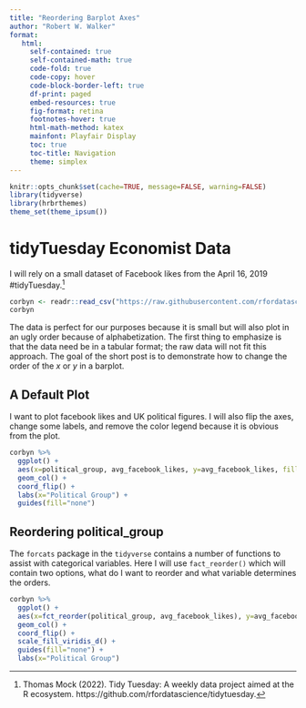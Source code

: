 ```yaml
---
title: "Reordering Barplot Axes"
author: "Robert W. Walker"
format: 
   html:
     self-contained: true
     self-contained-math: true
     code-fold: true
     code-copy: hover
     code-block-border-left: true
     df-print: paged
     embed-resources: true
     fig-format: retina
     footnotes-hover: true
     html-math-method: katex
     mainfont: Playfair Display
     toc: true
     toc-title: Navigation
     theme: simplex
---
```


```r
knitr::opts_chunk$set(cache=TRUE, message=FALSE, warning=FALSE)
library(tidyverse)
library(hrbrthemes)
theme_set(theme_ipsum())
```

# tidyTuesday Economist Data

I will rely on a small dataset of Facebook likes from the April 16, 2019 #tidyTuesday.^[Thomas Mock (2022). Tidy Tuesday: A weekly data project aimed at the R ecosystem. https://github.com/rfordatascience/tidytuesday.]

```r
corbyn <- readr::read_csv("https://raw.githubusercontent.com/rfordatascience/tidytuesday/master/data/2019/2019-04-16/corbyn.csv")
corbyn
```

The data is perfect for our purposes because it is small but will also plot in an ugly order because of alphabetization.  The first thing to emphasize is that the data need be in a tabular format; the raw data will not fit this approach.  The goal of the short post is to demonstrate how to change the order of the $x$ or $y$ in a barplot.

## A Default Plot

I want to plot facebook likes and UK political figures.  I will also flip the axes, change some labels, and remove the color legend because it is obvious from the plot.

```r
corbyn %>% 
  ggplot() +
  aes(x=political_group, avg_facebook_likes, y=avg_facebook_likes, fill=political_group) +
  geom_col() +
  coord_flip() +
  labs(x="Political Group") + 
  guides(fill="none")
```

## Reordering political_group

The `forcats` package in the `tidyverse` contains a number of functions to assist with categorical variables.  Here I will use `fact_reorder()` which will contain two options, what do I want to reorder and what variable determines the orders.

```r
corbyn %>% 
  ggplot() +
  aes(x=fct_reorder(political_group, avg_facebook_likes), y=avg_facebook_likes, fill=political_group) +
  geom_col() +
  coord_flip() +
  scale_fill_viridis_d() +
  guides(fill="none") +
  labs(x="Political Group")
```

